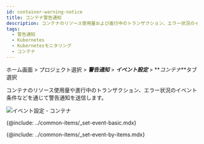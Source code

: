```yaml
---
id: container-warning-notice
title: コンテナ警告通知
description: コンテナのリソース使用量および進行中のトランザクション、エラー状況のイベント条件を通じて警告通知を送信します。
tags:
  - 警告通知
  - Kubernetes
  - Kubernetesモニタリング
  - コンテナ
---
```


ホーム画面 > プロジェクト選択 > **_警告通知_** > **_イベント設定_** > **_コンテナ_**タブ選択

コンテナのリソース使用量や進行中のトランザクション、エラー状況のイベント条件などを通じて警告通知を送信します。

![イベント設定 - コンテナ](/img/container-set-event.png)

{@include: ../common-items/_set-event-basic.mdx}  

{@include: ../common-items/_set-event-by-items.mdx}
